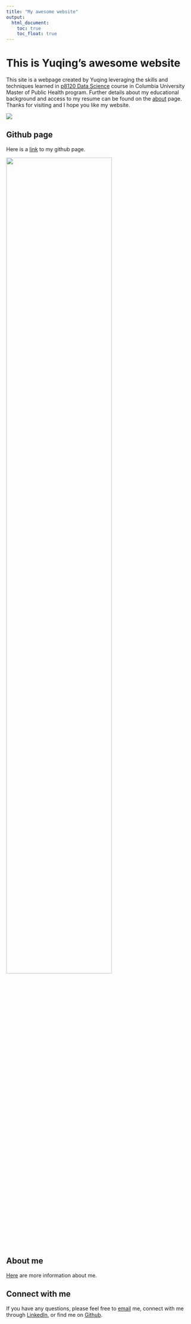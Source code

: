 ```yaml
---
title: "My awesome website"
output: 
  html_document:
    toc: true
    toc_float: true 
---
```


# This is Yuqing's awesome website

This site is a webpage created by Yuqing leveraging the skills and techniques learned in [p8120 Data Science](https://p8105.com/) course in Columbia University Master of Public Health program. Further details about my educational background and access to my resume can be found on the [about](about.html) page. Thanks for visiting and I hope you like my website. 

![](https://static.wikia.nocookie.net/onegaimymelo/images/4/44/3CA78107-55BE-4CD6-9E8B-7DF8309E1213.gif)

## Github page
Here is a [link](https://github.com/yuqingliu6) to my github page. 


<img src="images/photo1.jpg" style="width:75%">



## About me
[Here](about.html) are more information about me.

## Connect with me
If you have any questions, please feel free to [email](yl5219@cumc.columbia.edu) me, connect with me through [LinkedIn](https://www.linkedin.com/feed/?trk=public_profile_not-found-log-in-join-link), or find me on [Github](https://github.com/yuqingliu6). 
